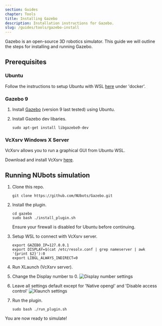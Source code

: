 ```yaml
---
section: Guides
chapter: Tools
title: Installing Gazebo
description: Installation instructions for Gazebo.
slug: /guides/tools/gazebo-install
---
```


Gazebo is an open-source 3D robotics simulator. This guide we will outline the steps for installing and running Gazebo.

## Prerequisites

### Ubuntu

Follow the instructions to setup Ubuntu with WSL [here](/guides/main/getting-started#docker) under 'docker'.

### Gazebo 9

1. Install [Gazebo](http://gazebosim.org/tutorials?cat=install&tut=install_ubuntu&ver=9.0) (version 9 last tested) using Ubuntu.

2. Install Gazebo dev libaries.
   ```
   sudo apt-get install libgazebo9-dev
   ```

### VcXsrv Windows X Server

VcXsrv allows you to run a graphical GUI from Ubuntu WSL.

Download and install VcXsrv [here](https://sourceforge.net/projects/vcxsrv/).

## Running NUbots simulation

1. Clone this repo.
   ```
   git clone https://github.com/NUbots/Gazebo.git
   ```
2. Install the plugin.

   ```
   cd gazebo
   sudo bash ./install_plugin.sh
   ```

   <Alert type='info'>
   Ensure your firewall is disabled for Ubuntu before continuing.
   </Alert>

3. Setup WSL to connect with VcXsrv server.

   ```
   export GAZEBO_IP=127.0.0.1
   export DISPLAY=$(cat /etc/resolv.conf | grep nameserver | awk '{print $2}'):0
   export LIBGL_ALWAYS_INDIRECT=0
   ```

4. Run XLaunch (VcXsrv server).

5. Change the Display number to 0.
   ![Display number settings](./images/display-number.png 'Display number')

6. Leave all settings default except for 'Native opengl' and 'Disable access control'
   ![Xlaunch settings](./images/extra-settings.png 'Extra settings')

7. Run the plugin.
   ```
   sudo bash ./run_plugin.sh
   ```

You are now ready to simulate!
